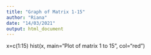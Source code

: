 ---
title: "Graph of Matrix 1-15"
author: "Riana"
date: "14/03/2021"
output: html_document
---


x=c(1:15)
hist(x, main="Plot of matrix 1 to 15", col="red")

